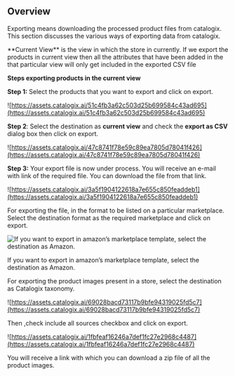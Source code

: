 ## Overview
Exporting means downloading the processed product files from catalogix. This section discusses the various ways of exporting data from catalogix.

<Accordion title="Export Current view">
  **Current View**  is the view in which the store in currently. If we export the products in current view then all the attributes that have been added in the that particular view will only get included in the exported CSV file 

**Steps exporting products in the current view**

**Step 1:** Select the products that you want to export and click on export.

![https://assets.catalogix.ai/51c4fb3a62c503d25b699584c43ad695](https://assets.catalogix.ai/51c4fb3a62c503d25b699584c43ad695)

**Step 2**: Select the destination as **current view** and check the **export as CSV** dialog box then click on export.

![https://assets.catalogix.ai/47c8741f78e59c89ea7805d78041f426](https://assets.catalogix.ai/47c8741f78e59c89ea7805d78041f426)

**Step 3:** Your export file is now under process. You will receive an e-mail with link of the required file. You can download the file from that link.

![https://assets.catalogix.ai/3a5f1904122618a7e655c850feaddeb1](https://assets.catalogix.ai/3a5f1904122618a7e655c850feaddeb1)
</Accordion>

<Accordion title="Export Marketplace Template">
  For exporting the file, in the format to be listed on a particular marketplace. Select the destination format as the required marketplace and click on export.

![If you want to export in amazon’s marketplace template, select the destination as Amazon.](https://assets.catalogix.ai/8d9b655cab1b65a094489d7349e434c3)

If you want to export in amazon’s marketplace template, select the destination as Amazon.
</Accordion>


<Accordion title="Export Images">
  For exporting the product images present in a store, select the destination as Catalogix taxonomy.

![https://assets.catalogix.ai/69028bacd73117b9bfe94319025fd5c7](https://assets.catalogix.ai/69028bacd73117b9bfe94319025fd5c7)

Then ,check  include all sources checkbox and click on export.

![https://assets.catalogix.ai/1fbfeaf16246a7def1fc27e2968c4487](https://assets.catalogix.ai/1fbfeaf16246a7def1fc27e2968c4487)

You will receive a link with which you can download a zip file of all the product images.
</Accordion>



